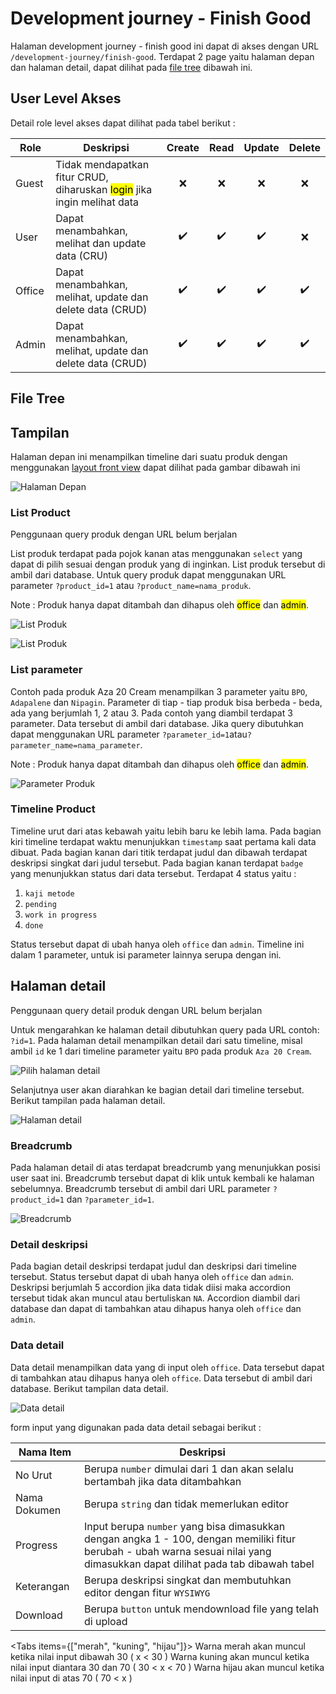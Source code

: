 # Development journey - Finish Good

Halaman development journey - finish good ini dapat di akses dengan URL `/development-journey/finish-good`. Terdapat 2 page yaitu halaman depan dan halaman detail, dapat dilihat pada [file tree](#file-tree) dibawah ini.


## User Level Akses

Detail role level akses dapat dilihat pada tabel berikut :

| Role   | Deskripsi                                                                           | Create | Read | Update | Delete |
| ------ | ----------------------------------------------------------------------------------- | :----: | :--: | :----: | :----: |
| Guest  | Tidak mendapatkan fitur CRUD, diharuskan <mark>login</mark> jika ingin melihat data |   ❌   |  ❌  |   ❌   |   ❌   |
| User   | Dapat menambahkan, melihat dan update data (CRU)                                    |   ✔️   |  ✔️  |   ✔️   |   ❌   |
| Office | Dapat menambahkan, melihat, update dan delete data (CRUD)                           |   ✔️   |  ✔️  |   ✔️   |   ✔️   |
| Admin  | Dapat menambahkan, melihat, update dan delete data (CRUD)                           |   ✔️   |  ✔️  |   ✔️   |   ✔️   |

## File Tree


<FileTree>
  <FileTree.Folder name="resource" defaultOpen>
    <FileTree.Folder name="views" defaultOpen>
      <FileTree.Folder name="pages" defaultOpen>
        <FileTree.Folder name="development-journey" defaultOpen>
          <FileTree.Folder name="finish-good" defaultOpen>
            <FileTree.File name="index.blade.php" />
            <FileTree.File name="detail.blade.php" />
          </FileTree.Folder>
        </FileTree.Folder>
      </FileTree.Folder>
    </FileTree.Folder>
  </FileTree.Folder>
</FileTree>

## Tampilan

Halaman depan ini menampilkan timeline dari suatu produk dengan menggunakan [layout front view](/layout-front-view) dapat dilihat pada gambar dibawah ini

![Halaman Depan](/images/front-view/development-journey/finish-good-1.png)

### List Product

<Callout type="warning" emoji="⚠️">
  Penggunaan query produk dengan URL belum berjalan
</Callout>

List produk terdapat pada pojok kanan atas menggunakan `select` yang dapat di pilih sesuai dengan produk yang di inginkan. List produk tersebut di ambil dari database. Untuk query produk dapat menggunakan URL parameter `?product_id=1` atau `?product_name=nama_produk`.

Note : Produk hanya dapat ditambah dan dihapus oleh <mark>office</mark> dan <mark>admin</mark>.

![List Produk](/images/front-view/development-journey/finish-good-5.png)

![List Produk](/images/front-view/development-journey/finish-good-4.png)

### List parameter

Contoh pada produk Aza 20 Cream menampilkan 3 parameter yaitu `BPO`, `Adapalene` dan `Nipagin`. Parameter di tiap - tiap produk bisa berbeda - beda, ada yang berjumlah 1, 2 atau 3. Pada contoh yang diambil terdapat 3 parameter. Data tersebut di ambil dari database. Jika query dibutuhkan dapat menggunakan URL parameter `?parameter_id=1`atau`?parameter_name=nama_parameter`.

Note : Produk hanya dapat ditambah dan dihapus oleh <mark>office</mark> dan <mark>admin</mark>.

![Parameter Produk](/images/front-view/development-journey/finish-good-6.png)

### Timeline Product

Timeline urut dari atas kebawah yaitu lebih baru ke lebih lama. Pada bagian kiri timeline terdapat waktu menunjukkan `timestamp` saat pertama kali data dibuat. Pada bagian kanan dari titik terdapat judul dan dibawah terdapat deskripsi singkat dari judul tersebut. Pada bagian kanan terdapat `badge` yang menunjukkan status dari data tersebut. Terdapat 4 status yaitu :

1. `kaji metode`
2. `pending`
3. `work in progress`
4. `done`

Status tersebut dapat di ubah hanya oleh `office` dan `admin`. Timeline ini dalam 1 parameter, untuk isi parameter lainnya serupa dengan ini.

## Halaman detail

<Callout type="warning" emoji="⚠️">
  Penggunaan query detail produk dengan URL belum berjalan
</Callout>

Untuk mengarahkan ke halaman detail dibutuhkan query pada URL contoh: `?id=1`. Pada halaman detail menampilkan detail dari satu timeline, misal ambil `id` ke 1 dari timeline parameter yaitu `BPO` pada produk `Aza 20 Cream`.

![Pilih halaman detail](/images/front-view/development-journey/finish-good-detail-2.png)

Selanjutnya user akan diarahkan ke bagian detail dari timeline tersebut. Berikut tampilan pada halaman detail.

![Halaman detail](/images/front-view/development-journey/finish-good-detail-1.png)

### Breadcrumb

Pada halaman detail di atas terdapat breadcrumb yang menunjukkan posisi user saat ini. Breadcrumb tersebut dapat di klik untuk kembali ke halaman sebelumnya. Breadcrumb tersebut di ambil dari URL parameter `?product_id=1` dan `?parameter_id=1`.

![Breadcrumb](/images/front-view/development-journey/finish-good-detail-3.png)

### Detail deskripsi

Pada bagian detail deskripsi terdapat judul dan deskripsi dari timeline tersebut. Status tersebut dapat di ubah hanya oleh `office` dan `admin`. Deskripsi berjumlah 5 accordion jika data tidak diisi maka accordion tersebut tidak akan muncul atau bertuliskan `NA`. Accordion diambil dari database dan dapat di tambahkan atau dihapus hanya oleh `office` dan `admin`.

### Data detail

Data detail menampilkan data yang di input oleh `office`. Data tersebut dapat di tambahkan atau dihapus hanya oleh `office`. Data tersebut di ambil dari database.
Berikut tampilan data detail.

![Data detail](/images/front-view/development-journey/finish-good-detail-4.png)

form input yang digunakan pada data detail sebagai berikut :

| Nama Item    | Deskripsi                                                                                                                                                                     |
| ------------ | ----------------------------------------------------------------------------------------------------------------------------------------------------------------------------- |
| No Urut      | Berupa `number` dimulai dari 1 dan akan selalu bertambah jika data ditambahkan                                                                                                |
| Nama Dokumen | Berupa `string` dan tidak memerlukan editor                                                                                                                                   |
| Progress     | Input berupa `number` yang bisa dimasukkan dengan angka 1 - 100, dengan memiliki fitur berubah - ubah warna sesuai nilai yang dimasukkan dapat dilihat pada tab dibawah tabel |
| Keterangan   | Berupa deskripsi singkat dan membutuhkan editor dengan fitur `WYSIWYG`                                                                                                        |
| Download     | Berupa `button` untuk mendownload file yang telah di upload                                                                                                                   |


<Tabs items={["merah", "kuning", "hijau"]}>
  <Tab>Warna merah akan muncul ketika nilai input dibawah 30 ( x < 30 )</Tab>
  <Tab>Warna kuning akan muncul ketika nilai input diantara 30 dan 70 ( 30 < x < 70 )</Tab>
  <Tab>Warna hijau akan muncul ketika nilai input di atas 70 ( 70 < x )</Tab>
</Tabs>
